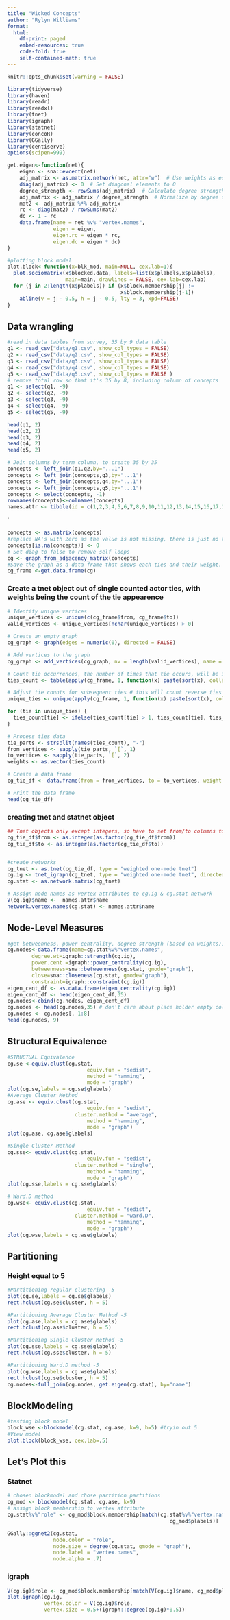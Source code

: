 ```yaml
---
title: "Wicked Concepts"
author: "Rylyn Williams"
format: 
  html: 
    df-print: paged
    embed-resources: true
    code-fold: true
    self-contained-math: true
---
```


```r
knitr::opts_chunk$set(warning = FALSE)
```

```r
library(tidyverse)
library(haven)
library(readr)
library(readxl)
library(tnet)
library(igraph)
library(statnet)
library(concoR)
library(GGally)
library(centiserve)
options(scipen=999)
```

```r
get.eigen<-function(net){
    eigen <- sna::evcent(net)
    adj_matrix <- as.matrix.network(net, attr="w")  # Use weights as edge strengths
    diag(adj_matrix) <- 0  # Set diagonal elements to 0
    degree_strength <- rowSums(adj_matrix)  # Calculate degree strength
    adj_matrix <- adj_matrix / degree_strength  # Normalize by degree strength
    mat2 <- adj_matrix %*% adj_matrix
    rc <- diag(mat2) / rowSums(mat2)
    dc <- 1 - rc
    data.frame(name = net %v% "vertex.names",
               eigen = eigen,
               eigen.rc = eigen * rc,
               eigen.dc = eigen * dc)
}
```

```r
#plotting block model
plot.block<-function(x=blk_mod, main=NULL, cex.lab=1){
  plot.sociomatrix(x$blocked.data, labels=list(x$plabels,x$plabels),
                   main=main, drawlines = FALSE, cex.lab=cex.lab)
  for (j in 2:length(x$plabels)) if (x$block.membership[j] !=
                                     x$block.membership[j-1]) 
    abline(v = j - 0.5, h = j - 0.5, lty = 3, xpd=FALSE)
}
```

## Data wrangling

```r
#read in data tables from survey, 35 by 9 data table
q1 <- read_csv("data/q1.csv", show_col_types = FALSE)
q2 <- read_csv("data/q2.csv", show_col_types = FALSE)
q3 <- read_csv("data/q3.csv", show_col_types = FALSE)
q4 <- read_csv("data/q4.csv", show_col_types = FALSE)
q5 <- read_csv("data/q5.csv", show_col_types = FALSE )
# remove total row so that it's 35 by 8, including column of concepts
q1 <- select(q1, -9)
q2 <- select(q2, -9)
q3 <- select(q3, -9)
q4 <- select(q4, -9)
q5 <- select(q5, -9)
```

```r
head(q1, 2)
head(q2, 2)
head(q3, 2)
head(q4, 2)
head(q5, 2)
```

```r
# Join columns by term column, to create 35 by 35
concepts <- left_join(q1,q2,by="...1")
concepts <- left_join(concepts,q3,by="...1")
concepts <- left_join(concepts,q4,by="...1")
concepts <- left_join(concepts,q5,by="...1")
concepts <- select(concepts, -1)
rownames(concepts)<-colnames(concepts)
names.attr <- tibble(id = c(1,2,3,4,5,6,7,8,9,10,11,12,13,14,15,16,17,18,19,20,21,22,23,24,25,26,27,28,29,30,31,32,33,34,35), name = colnames(concepts))

```

\`

```r
concepts <- as.matrix(concepts)
#replace NA's with Zero as the value is not missing, there is just no tie so there weight it 0
concepts[is.na(concepts)] <- 0
# Set diag to false to remove self loops
cg <- graph_from_adjacency_matrix(concepts)
#Save the graph as a data frame that shows each ties and their weight.
cg_frame <-get.data.frame(cg)
```

### Create a tnet object out of single counted actor ties, with weights being the count of the tie appearence

```r
# Identify unique vertices
unique_vertices <- unique(c(cg_frame$from, cg_frame$to))
valid_vertices <- unique_vertices[nchar(unique_vertices) > 0]

# Create an empty graph
cg_graph <- graph(edges = numeric(0), directed = FALSE)

# Add vertices to the graph
cg_graph <- add_vertices(cg_graph, nv = length(valid_vertices), name = valid_vertices)

# Count tie occurrences, the number of times that tie occurs, will be it's strength/weight
ties_count <- table(apply(cg_frame, 1, function(x) paste(sort(x), collapse = "-")))

# Adjust tie counts for subsequent ties # this will count reverse ties so B to A where the code above check A to B
unique_ties <- unique(apply(cg_frame, 1, function(x) paste(sort(x), collapse = "-")))

for (tie in unique_ties) {
  ties_count[tie] <- ifelse(ties_count[tie] > 1, ties_count[tie], ties_count[tie] + 1)
}

# Process ties data
tie_parts <- strsplit(names(ties_count), "-")
from_vertices <- sapply(tie_parts, `[`, 1)
to_vertices <- sapply(tie_parts, `[`, 2)
weights <- as.vector(ties_count)

# Create a data frame
cg_tie_df <- data.frame(from = from_vertices, to = to_vertices, weight = weights)

# Print the data frame
head(cg_tie_df)
```

### creating tnet and statnet object

```r
## Tnet objects only except integers, so have to set from/to columns to integers
cg_tie_df$from <- as.integer(as.factor(cg_tie_df$from))
cg_tie_df$to <- as.integer(as.factor(cg_tie_df$to))


#create networks
cg_tnet <- as.tnet(cg_tie_df, type = "weighted one-mode tnet")
cg.ig <- tnet_igraph(cg_tnet, type = "weighted one-mode tnet", directed = NULL)
cg.stat <- as.network.matrix(cg_tnet)

# Assign node names as vertex attributes to cg.ig & cg.stat network
V(cg.ig)$name <-  names.attr$name
network.vertex.names(cg.stat) <- names.attr$name

```

## Node-Level Measures

```r

#get betweenness, power centrality, degree strength (based on weights), closeness, and constraints
cg.nodes<-data.frame(name=cg.stat%v%"vertex.names",
        degree.wt=igraph::strength(cg.ig),
        power.cent =igraph::power_centrality(cg.ig),
        betweenness=sna::betweenness(cg.stat, gmode="graph"),
        close=sna::closeness(cg.stat, gmode="graph"),
        constraint=igraph::constraint(cg.ig))
eigen_cent_df <- as.data.frame(eigen_centrality(cg.ig))
eigen_cent_df <- head(eigen_cent_df,35)
cg.nodes<-cbind(cg.nodes, eigen_cent_df)
cg.nodes <- head(cg.nodes,35) # don't care about place holder empty columns,
cg.nodes <- cg.nodes[, 1:8]
head(cg.nodes, 9)
```

## Structural Equivalence

```r
#STRUCTUAL Equivalence 
cg.se <-equiv.clust(cg.stat,
                          equiv.fun = "sedist",
                          method = "hamming", 
                          mode = "graph")
plot(cg.se,labels = cg.se$glabels)
#Average Cluster Method
cg.ase <- equiv.clust(cg.stat,
                          equiv.fun = "sedist",
                      cluster.method = "average",
                          method = "hamming", 
                          mode = "graph")
plot(cg.ase, cg.ase$glabels)

#Single Cluster Method
cg.sse<- equiv.clust(cg.stat,
                          equiv.fun = "sedist",
                      cluster.method = "single",
                          method = "hamming", 
                          mode = "graph")
plot(cg.sse,labels = cg.sse$glabels)

# Ward.D method
cg.wse<- equiv.clust(cg.stat,
                          equiv.fun = "sedist",
                      cluster.method = "ward.D",
                          method = "hamming", 
                          mode = "graph")
plot(cg.wse,labels = cg.wse$glabels)

```

## Partitioning

### Height equal to 5

```r
#Partitioning regular clustering -5
plot(cg.se,labels = cg.se$glabels)
rect.hclust(cg.se$cluster, h = 5)

#Partitioning Average Cluster Method -5
plot(cg.ase,labels = cg.ase$glabels)
rect.hclust(cg.ase$cluster, h = 5)

#Partitioning Single Cluster Method -5
plot(cg.sse,labels = cg.sse$glabels)
rect.hclust(cg.sse$cluster, h = 5)

#Partitioning Ward.D method -5
plot(cg.wse,labels = cg.wse$glabels)
rect.hclust(cg.se$cluster, h = 5)
cg.nodes<-full_join(cg.nodes, get.eigen(cg.stat), by="name")
```

## BlockModeling

```r
#testing block model
block_wse <-blockmodel(cg.stat, cg.ase, k=9, h=5) #tryin out 5
#View model
plot.block(block_wse, cex.lab=.5)
```

## Let's Plot this

### Statnet

```r
# chosen blockmodel and chose partition partitions
cg_mod <- blockmodel(cg.stat, cg.ase, k=9)
# assign block membership to vertex attribute
cg.stat%v%"role" <- cg_mod$block.membership[match(cg.stat%v%"vertex.names",
                                                     cg_mod$plabels)]

GGally::ggnet2(cg.stat,
               node.color = "role",
               node.size = degree(cg.stat, gmode = "graph"),
               node.label = "vertex.names",
               node.alpha = .7)
```

### igraph

```r
V(cg.ig)$role <- cg_mod$block.membership[match(V(cg.ig)$name, cg_mod$plabels)]
plot.igraph(cg.ig,
            vertex.color = V(cg.ig)$role,
            vertex.size = 0.5+(igraph::degree(cg.ig)*0.5))
```
